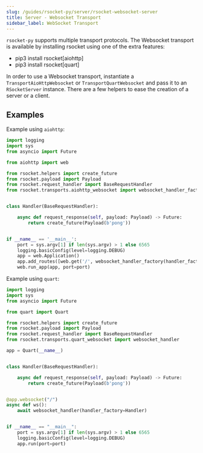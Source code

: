 ```yaml
---
slug: /guides/rsocket-py/server/rsocket-websocket-server
title: Server - Websocket Transport
sidebar_label: WebSocket Transport
---
```


`rsocket-py` supports multiple transport protocols. The Websocket transport is available by installing rsocket using one
of the extra features:

- pip3 install rsocket[aiohttp]
- pip3 install rsocket[quart]

In order to use a Websocket transport, instantiate a `TransportAioHttpWebsocket` or `TransportQuartWebsocket`
and pass it to an `RSocketServer` instance. There are a few helpers to ease the creation of a server or a client.

## Examples

Example using `aiohttp`:

```py
import logging
import sys
from asyncio import Future

from aiohttp import web

from rsocket.helpers import create_future
from rsocket.payload import Payload
from rsocket.request_handler import BaseRequestHandler
from rsocket.transports.aiohttp_websocket import websocket_handler_factory


class Handler(BaseRequestHandler):

    async def request_response(self, payload: Payload) -> Future:
        return create_future(Payload(b'pong'))


if __name__ == '__main__':
    port = sys.argv[1] if len(sys.argv) > 1 else 6565
    logging.basicConfig(level=logging.DEBUG)
    app = web.Application()
    app.add_routes([web.get('/', websocket_handler_factory(handler_factory=Handler))])
    web.run_app(app, port=port)
```

Example using `quart`:

```py
import logging
import sys
from asyncio import Future

from quart import Quart

from rsocket.helpers import create_future
from rsocket.payload import Payload
from rsocket.request_handler import BaseRequestHandler
from rsocket.transports.quart_websocket import websocket_handler

app = Quart(__name__)


class Handler(BaseRequestHandler):

    async def request_response(self, payload: Payload) -> Future:
        return create_future(Payload(b'pong'))


@app.websocket("/")
async def ws():
    await websocket_handler(handler_factory=Handler)


if __name__ == "__main__":
    port = sys.argv[1] if len(sys.argv) > 1 else 6565
    logging.basicConfig(level=logging.DEBUG)
    app.run(port=port)
```

